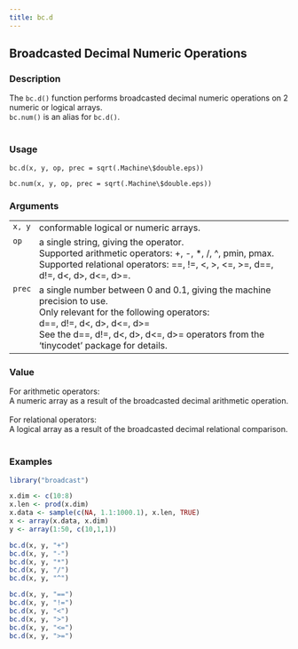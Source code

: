 ```yaml
---
title: bc.d
---
```

## Broadcasted Decimal Numeric Operations {.unnumbered}


### Description

The <code>bc.d()</code> function
performs broadcasted decimal numeric operations on 2 numeric or logical arrays. <br />
<code>bc.num()</code> is an alias for <code>bc.d()</code>. <br /> <br />



### Usage

<pre><code class='language-R'>bc.d(x, y, op, prec = sqrt(.Machine\$double.eps))

bc.num(x, y, op, prec = sqrt(.Machine\$double.eps))
</code></pre>


### Arguments

<table>
<tr><td style = "white-space: collapse; font-family: monospace; vertical-align: top"><code id="x">x</code>, <code id="y">y</code></td>
<td>
conformable logical or numeric arrays.
</td></tr>
<tr><td style = "white-space: collapse; font-family: monospace; vertical-align: top"><code id="op">op</code></td>
<td>
a single string, giving the operator. <br />
Supported arithmetic operators: +, -, *, /, ^, pmin, pmax. <br />
Supported relational operators: ==, !=, &lt;, &gt;, &lt;=, &gt;=, d==, d!=, d&lt;, d&gt;, d&lt;=, d&gt;=. <br />
</td></tr>
<tr><td style = "white-space: collapse; font-family: monospace; vertical-align: top"><code id="prec">prec</code></td>
<td>
a single number between 0 and 0.1, giving the machine precision to use. <br />
Only relevant for the following operators: <br />
d==, d!=, d&lt;, d&gt;, d&lt;=, d&gt;= <br />
See the
d==, d!=, d&lt;, d&gt;, d&lt;=, d&gt;= operators
from the 'tinycodet' package for details. <br />
</td></tr>
</table>


### Value

For arithmetic operators: <br />
A numeric array as a result of the broadcasted decimal arithmetic operation. <br />
<br />
For relational operators: <br />
A logical array as a result of the broadcasted decimal relational comparison. <br />
<br />



### Examples
```r
library("broadcast")

x.dim <- c(10:8)
x.len <- prod(x.dim)
x.data <- sample(c(NA, 1.1:1000.1), x.len, TRUE)
x <- array(x.data, x.dim)
y <- array(1:50, c(10,1,1))

bc.d(x, y, "+")
bc.d(x, y, "-")
bc.d(x, y, "*")
bc.d(x, y, "/")
bc.d(x, y, "^")

bc.d(x, y, "==")
bc.d(x, y, "!=")
bc.d(x, y, "<")
bc.d(x, y, ">")
bc.d(x, y, "<=")
bc.d(x, y, ">=")


```
